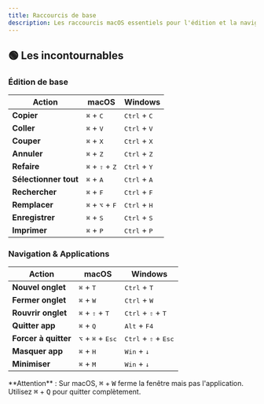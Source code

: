 ```yaml
---
title: Raccourcis de base
description: Les raccourcis macOS essentiels pour l'édition et la navigation
---
```



## 🟢 Les incontournables

### Édition de base

| Action                | macOS                                      | Windows                        |
| --------------------- | ------------------------------------------ | ------------------------------ |
| **Copier**            | <kbd>⌘</kbd> + <kbd>C</kbd>                | <kbd>Ctrl</kbd> + <kbd>C</kbd> |
| **Coller**            | <kbd>⌘</kbd> + <kbd>V</kbd>                | <kbd>Ctrl</kbd> + <kbd>V</kbd> |
| **Couper**            | <kbd>⌘</kbd> + <kbd>X</kbd>                | <kbd>Ctrl</kbd> + <kbd>X</kbd> |
| **Annuler**           | <kbd>⌘</kbd> + <kbd>Z</kbd>                | <kbd>Ctrl</kbd> + <kbd>Z</kbd> |
| **Refaire**           | <kbd>⌘</kbd> + <kbd>⇧</kbd> + <kbd>Z</kbd> | <kbd>Ctrl</kbd> + <kbd>Y</kbd> |
| **Sélectionner tout** | <kbd>⌘</kbd> + <kbd>A</kbd>                | <kbd>Ctrl</kbd> + <kbd>A</kbd> |
| **Rechercher**        | <kbd>⌘</kbd> + <kbd>F</kbd>                | <kbd>Ctrl</kbd> + <kbd>F</kbd> |
| **Remplacer**         | <kbd>⌘</kbd> + <kbd>⌥</kbd> + <kbd>F</kbd> | <kbd>Ctrl</kbd> + <kbd>H</kbd> |
| **Enregistrer**       | <kbd>⌘</kbd> + <kbd>S</kbd>                | <kbd>Ctrl</kbd> + <kbd>S</kbd> |
| **Imprimer**          | <kbd>⌘</kbd> + <kbd>P</kbd>                | <kbd>Ctrl</kbd> + <kbd>P</kbd> |

### Navigation & Applications

| Action               | macOS                                        | Windows                                         |
| -------------------- | -------------------------------------------- | ----------------------------------------------- |
| **Nouvel onglet**    | <kbd>⌘</kbd> + <kbd>T</kbd>                  | <kbd>Ctrl</kbd> + <kbd>T</kbd>                  |
| **Fermer onglet**    | <kbd>⌘</kbd> + <kbd>W</kbd>                  | <kbd>Ctrl</kbd> + <kbd>W</kbd>                  |
| **Rouvrir onglet**   | <kbd>⌘</kbd> + <kbd>⇧</kbd> + <kbd>T</kbd>   | <kbd>Ctrl</kbd> + <kbd>⇧</kbd> + <kbd>T</kbd>   |
| **Quitter app**      | <kbd>⌘</kbd> + <kbd>Q</kbd>                  | <kbd>Alt</kbd> + <kbd>F4</kbd>                  |
| **Forcer à quitter** | <kbd>⌥</kbd> + <kbd>⌘</kbd> + <kbd>Esc</kbd> | <kbd>Ctrl</kbd> + <kbd>⇧</kbd> + <kbd>Esc</kbd> |
| **Masquer app**      | <kbd>⌘</kbd> + <kbd>H</kbd>                  | <kbd>Win</kbd> + <kbd>↓</kbd>                   |
| **Minimiser**        | <kbd>⌘</kbd> + <kbd>M</kbd>                  | <kbd>Win</kbd> + <kbd>↓</kbd>                   |

<Callout type="warning">
  **Attention** : Sur macOS, <kbd>⌘</kbd> + <kbd>W</kbd> ferme la fenêtre mais
  pas l'application. Utilisez <kbd>⌘</kbd> + <kbd>Q</kbd> pour quitter
  complètement.
</Callout>